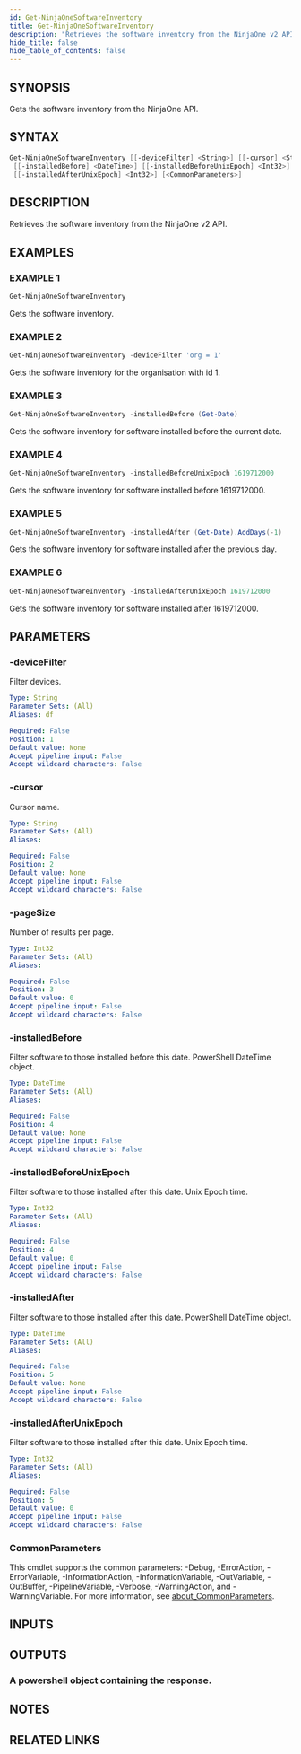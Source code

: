 ```yaml
---
id: Get-NinjaOneSoftwareInventory
title: Get-NinjaOneSoftwareInventory
description: "Retrieves the software inventory from the NinjaOne v2 API."
hide_title: false
hide_table_of_contents: false
---
```


## SYNOPSIS

Gets the software inventory from the NinjaOne API.

## SYNTAX

```powershell
Get-NinjaOneSoftwareInventory [[-deviceFilter] <String>] [[-cursor] <String>] [[-pageSize] <Int32>]
 [[-installedBefore] <DateTime>] [[-installedBeforeUnixEpoch] <Int32>] [[-installedAfter] <DateTime>]
 [[-installedAfterUnixEpoch] <Int32>] [<CommonParameters>]
```

## DESCRIPTION

Retrieves the software inventory from the NinjaOne v2 API.

## EXAMPLES

### EXAMPLE 1

```powershell
Get-NinjaOneSoftwareInventory
```

Gets the software inventory.

### EXAMPLE 2

```powershell
Get-NinjaOneSoftwareInventory -deviceFilter 'org = 1'
```

Gets the software inventory for the organisation with id 1.

### EXAMPLE 3

```powershell
Get-NinjaOneSoftwareInventory -installedBefore (Get-Date)
```

Gets the software inventory for software installed before the current date.

### EXAMPLE 4

```powershell
Get-NinjaOneSoftwareInventory -installedBeforeUnixEpoch 1619712000
```

Gets the software inventory for software installed before 1619712000.

### EXAMPLE 5

```powershell
Get-NinjaOneSoftwareInventory -installedAfter (Get-Date).AddDays(-1)
```

Gets the software inventory for software installed after the previous day.

### EXAMPLE 6

```powershell
Get-NinjaOneSoftwareInventory -installedAfterUnixEpoch 1619712000
```

Gets the software inventory for software installed after 1619712000.

## PARAMETERS

### -deviceFilter

Filter devices.

```yaml
Type: String
Parameter Sets: (All)
Aliases: df

Required: False
Position: 1
Default value: None
Accept pipeline input: False
Accept wildcard characters: False
```

### -cursor

Cursor name.

```yaml
Type: String
Parameter Sets: (All)
Aliases:

Required: False
Position: 2
Default value: None
Accept pipeline input: False
Accept wildcard characters: False
```

### -pageSize

Number of results per page.

```yaml
Type: Int32
Parameter Sets: (All)
Aliases:

Required: False
Position: 3
Default value: 0
Accept pipeline input: False
Accept wildcard characters: False
```

### -installedBefore

Filter software to those installed before this date.
PowerShell DateTime object.

```yaml
Type: DateTime
Parameter Sets: (All)
Aliases:

Required: False
Position: 4
Default value: None
Accept pipeline input: False
Accept wildcard characters: False
```

### -installedBeforeUnixEpoch

Filter software to those installed after this date.
Unix Epoch time.

```yaml
Type: Int32
Parameter Sets: (All)
Aliases:

Required: False
Position: 4
Default value: 0
Accept pipeline input: False
Accept wildcard characters: False
```

### -installedAfter

Filter software to those installed after this date.
PowerShell DateTime object.

```yaml
Type: DateTime
Parameter Sets: (All)
Aliases:

Required: False
Position: 5
Default value: None
Accept pipeline input: False
Accept wildcard characters: False
```

### -installedAfterUnixEpoch

Filter software to those installed after this date.
Unix Epoch time.

```yaml
Type: Int32
Parameter Sets: (All)
Aliases:

Required: False
Position: 5
Default value: 0
Accept pipeline input: False
Accept wildcard characters: False
```

### CommonParameters

This cmdlet supports the common parameters: -Debug, -ErrorAction, -ErrorVariable, -InformationAction, -InformationVariable, -OutVariable, -OutBuffer, -PipelineVariable, -Verbose, -WarningAction, and -WarningVariable. For more information, see [about_CommonParameters](http://go.microsoft.com/fwlink/?LinkID=113216).

## INPUTS

## OUTPUTS

### A powershell object containing the response.

## NOTES

## RELATED LINKS

